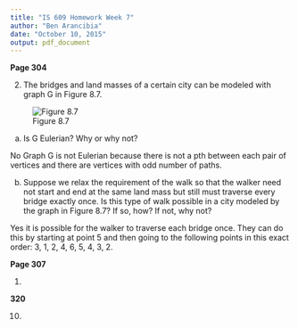```yaml
---
title: "IS 609 Homework Week 7"
author: "Ben Arancibia"
date: "October 10, 2015"
output: pdf_document
---
```


__Page 304__

2) The bridges and land masses of a certain city can be modeled with graph G in Figure 8.7.

![Figure 8.7](//Users/bcarancibia/CUNY_IS_609/week7/87.png)

a. Is G Eulerian? Why or why not?

No Graph G is not Eulerian because there is not a pth between each pair of vertices and there are vertices with odd number of paths. 

b. Suppose we relax the requirement of the walk so that the walker need not start and end at the same land mass but still must traverse every bridge exactly once. Is this type of walk possible in a city modeled by the graph in Figure 8.7? If so, how? If not, why not?

Yes it is possible for the walker to traverse each bridge once. They can do this by starting at point 5 and then going to the following points in this exact order: 3, 1, 2, 4, 6, 5, 4, 3, 2.


__Page 307__

1)

__320__

10)